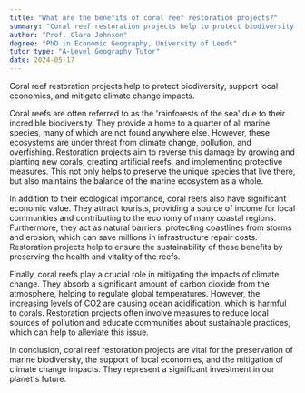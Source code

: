 ```yaml
---
title: "What are the benefits of coral reef restoration projects?"
summary: "Coral reef restoration projects help to protect biodiversity, support local economies, and mitigate climate change impacts."
author: "Prof. Clara Johnson"
degree: "PhD in Economic Geography, University of Leeds"
tutor_type: "A-Level Geography Tutor"
date: 2024-05-17
---
```


Coral reef restoration projects help to protect biodiversity, support local economies, and mitigate climate change impacts.

Coral reefs are often referred to as the 'rainforests of the sea' due to their incredible biodiversity. They provide a home to a quarter of all marine species, many of which are not found anywhere else. However, these ecosystems are under threat from climate change, pollution, and overfishing. Restoration projects aim to reverse this damage by growing and planting new corals, creating artificial reefs, and implementing protective measures. This not only helps to preserve the unique species that live there, but also maintains the balance of the marine ecosystem as a whole.

In addition to their ecological importance, coral reefs also have significant economic value. They attract tourists, providing a source of income for local communities and contributing to the economy of many coastal regions. Furthermore, they act as natural barriers, protecting coastlines from storms and erosion, which can save millions in infrastructure repair costs. Restoration projects help to ensure the sustainability of these benefits by preserving the health and vitality of the reefs.

Finally, coral reefs play a crucial role in mitigating the impacts of climate change. They absorb a significant amount of carbon dioxide from the atmosphere, helping to regulate global temperatures. However, the increasing levels of CO2 are causing ocean acidification, which is harmful to corals. Restoration projects often involve measures to reduce local sources of pollution and educate communities about sustainable practices, which can help to alleviate this issue.

In conclusion, coral reef restoration projects are vital for the preservation of marine biodiversity, the support of local economies, and the mitigation of climate change impacts. They represent a significant investment in our planet's future.
    